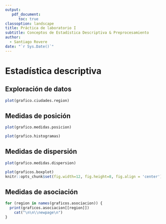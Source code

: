 ```yaml
---
output: 
   pdf_document:
      toc: true
classoption: landscape
title: Práctica de laboratorio I
subtitle: Conceptos de Estadística Descriptiva & Preprocesamiento
author: 
  - Santiago Rovere
date: "`r Sys.Date()`"
---
```

\newpage

# Estadística descriptiva
## Exploración de datos
```r
plot(grafico.ciudades.region)
```

\newpage
## Medidas de posición
```r
plot(grafico.medidas.posicion)
```

\newpage
```r
plot(grafico.histogramas)
```

\newpage
## Medidas de dispersión
```r
plot(grafico.medidas.dispersion)
```

\newpage
```r
plot(graficos.boxplot)
knitr::opts_chunk$set(fig.width=12, fig.height=8, fig.align = 'center') 
```

\newpage
## Medidas de asociación
```r
for (region in names(graficos.asociacion)) {
  print(graficos.asociacion[[region]])
    cat("\n\n\\newpage\n")
}
```